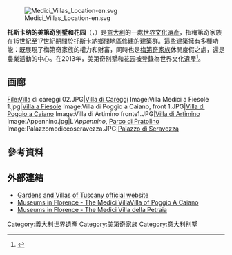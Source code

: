 {{Expand language|it|date=2018年8月}}

{{Infobox World Heritage Site
| zh_name     = 托斯卡纳的美第奇别墅和花园
| en_name = Medici Villas and Gardens in Tuscany
| fr_name = Villas et jardins des Médicis en Toscane
| Image       = [[File:Cafaggiolo-Villa_front_large.jpg|300px]]
| State Party = {{ITA}}
| Coor = {{coord|43|51|28|N|11|18|15|E|display=title,inline}}
|criterion_c   = (ii) (iv) (vi)
| ID          = 175
| Region      = 欧洲和北美地区
| Year        = 2013
| Session     = 第37届
| Link        = {{url|http://whc.unesco.org/en/list/175}}
}}
[[File:Medici_Villas_Location-en.svg|thumb]]

'''托斯卡纳的美第奇别墅和花园'''（{{lang-it|'''''Ville e Giardini medicei in Toscana'''''}}，{{lang-en|''Medici Villas and Gardens in Tuscany''}}）是[[意大利|意大利]]的一處[[世界文化遺產|世界文化遺產]]，指梅第奇家族在15世紀至17世紀期間於[[托斯卡納|托斯卡納]]鄉間地區修建的建築群。這些建築擁有多種功能：既展現了梅第奇家族的權力和財富，同時也是[[梅第奇家族|梅第奇家族]]休閒度假之處，還是農業活動的中心。在2013年，美第奇别墅和花园被登錄為世界文化遺產<ref>{{cite web|url=http://whc.unesco.org/en/list/175|title=Medici Villas and Gardens in Tuscany|publisher=UNESCO|date=|accessdate=2014-11-05|archive-date=2017-07-11|archive-url=https://web.archive.org/web/20170711140604/http://whc.unesco.org/en/list/175|dead-url=no}}</ref>。

==画廊==
<gallery>
File:Villa di careggi 02.JPG|[[Villa_di_Careggi|Villa di Careggi]]
Image:Villa Medici a Fiesole 1.jpg|[[Villa_a_Fiesole|Villa a Fiesole]]
Image:Villa di Poggio a Caiano, front 1.JPG|[[Villa_di_Poggio_a_Caiano|Villa di Poggio a Caiano]]
Image:Villa di Artimino fronte1.JPG|[[Villa_di_Artimino|Villa di Artimino]]
Image:Appennino.jpg|L'''Appennino'', [[Parco_di_Pratolino|Parco di Pratolino]]
Image:Palazzomediceoseravezza.JPG|[[Palazzo_di_Seravezza|Palazzo di Seravezza]]
</gallery>

== 參考資料 ==
{{Reflist}}

== 外部連結 ==
{{Commonscat|Medici villas|托斯卡纳的美第奇别墅和花园}}
*[https://web.archive.org/web/20080617153016/http://www.cultura.toscana.it/architetture/giardini/index.shtml Gardens and Villas of Tuscany official website]{{it icon}}
*[http://www.museumsinflorence.com/musei/villa-poggio-a-caiano.html Museums in Florence - The Medici VillaVilla of Poggio A Caiano] {{Wayback|url=http://www.museumsinflorence.com/musei/villa-poggio-a-caiano.html |date=20200127174110 }}
*[http://www.museumsinflorence.com/musei/Villa_della_Petraia_Florence.html Museums in Florence - The Medici Villa della Petraia] {{Wayback|url=http://www.museumsinflorence.com/musei/Villa_della_Petraia_Florence.html |date=20200220171922 }}

{{意大利世界遗产}}
{{美第奇家族}}
{{Normdaten}}
{{DEFAULTSORT:Ville e Giardini medicei in Toscana}}
[[Category:義大利世界遺產|Category:義大利世界遺產]]
[[Category:美第奇家族|Category:美第奇家族]]
[[Category:意大利别墅|Category:意大利别墅]]